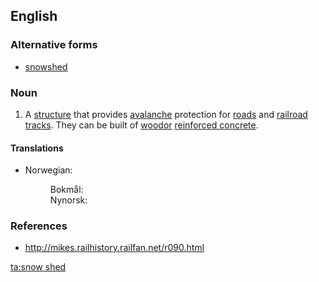 {{also|snowshed}}
==English==
{{wikipedia}}

===Alternative forms===
* [[snowshed]]

===Noun===
{{en-noun|head=[[snow]] [[shed]]|s}}

# A [[structure]] that provides [[avalanche]] protection for [[road]]s and [[railroad]] [[tracks]]. They can be built of [[wood]]or [[reinforced concrete]].

====Translations====
{{trans-top|protective structure}}
* Norwegian:
*: Bokmål: {{t|nb|snøoverbygg|n}}
*: Nynorsk: {{t|nn|snøoverbygg|n}}
{{trans-mid}}
{{trans-bottom}}

===References===
* http://mikes.railhistory.railfan.net/r090.html

[[ta:snow shed]]